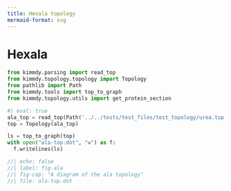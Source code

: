 ```yaml
---
title: Hexala topology
mermaid-format: svg
---
```


# Hexala

```python
from kimmdy.parsing import read_top
from kimmdy.topology.topology import Topology
from pathlib import Path
from kimmdy.tools import top_to_graph
from kimmdy.topology.utils import get_protein_section
```


```python
#| eval: true
ala_top = read_top(Path('../../tests/test_files/test_topology/urea.top'), use_gmx_dir=False)
top = Topology(ala_top)

ls = top_to_graph(top) 
with open("ala-top.dot", "w") as f:
  f.writelines(ls)
```


```dot
//| echo: false
//| label: fig-ala
//| fig-cap: "A diagram of the ala topology"
//| file: ala-top.dot
```


